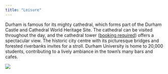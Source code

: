 ```yaml
---
title: "Leisure"
---
```


Durham is famous for its mighty cathedral, which forms part of the Durham Castle and Cathedral World Heritage Site. The cathedral can be visited throughout the day, and the cathedral tower ([booking required](https://www.durhamcathedral.co.uk/visit-us/things-to-see-and-do/tours-experiences)) offers a spectacular view. The historic city centre with its picturesque bridges and forested riverbanks invites for a stroll. Durham University is home to 20,000 students, contributing to a lively ambiance in the town's many bars and cafes.

![](images/Durham_Centre.jpg)
